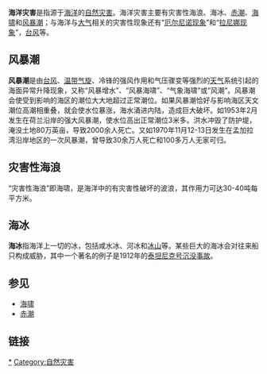 {{noteTA
|1=zh-hans:拉尼娜现象;zh-hk:拉尼娜現象;zh-tw:反聖嬰現象;
|2=zh-hans:厄尔尼诺现象;zh-hk:厄爾尼諾現象;zh-tw:聖嬰現象;
}}
'''海洋灾害'''是指源于[[海洋|海洋]]的[[自然灾害|自然灾害]]。海洋灾害主要有灾害性海浪、海冰、[[赤潮|赤潮]]、[[海啸|海啸]]和[[风暴潮|风暴潮]]；与海洋与[[大气|大气]]相关的灾害性现象还有“[[厄尔尼诺现象|厄尔尼诺现象]]”和“[[拉尼娜现象|拉尼娜现象]]”，[[台风|台风]]等。

==风暴潮==
'''风暴潮'''是由[[台风|台风]]、[[温带气旋|温带气旋]]、冷锋的强风作用和气压骤变等强烈的[[天气|天气]]系统引起的海面异常升降现象，又称“风暴增水”、“风暴海啸”、“气象海啸”或“风潮”。风暴潮会使受到影响的海区的潮位大大地超过正常潮位。如果风暴潮恰好与影响海区天文潮位高潮相重叠，就会使水位暴涨，海水涌进内陆，造成巨大破坏。如1953年2月发生在荷兰沿岸的强大风暴潮，使水位高出正常潮位3米多。洪水冲毁了防护堤，淹没土地80万英亩，导致2000余人死亡。又如1970年11月12-13日发生在孟加拉湾沿岸地区的一次风暴潮，曾导致30余万人死亡和100多万人无家可归。

==灾害性海浪==
“灾害性海浪”即海啸，是海洋中的有灾害性破坏的波浪，其作用力可达30-40吨每平方米。

==海冰==
'''海冰'''指海洋上一切的冰，包括咸水冰、河冰和[[冰山|冰山]]等。某些巨大的海冰会对往来船只构成威胁，其中一个著名的例子是1912年的[[鐵達尼號沉沒事故|泰坦尼克号沉没事故]]。

==参见==
*[[海啸|海啸]]
*[[赤潮|赤潮]]

==链接==


[[Category:海洋|*]]
[[Category:自然灾害|Category:自然灾害]]
